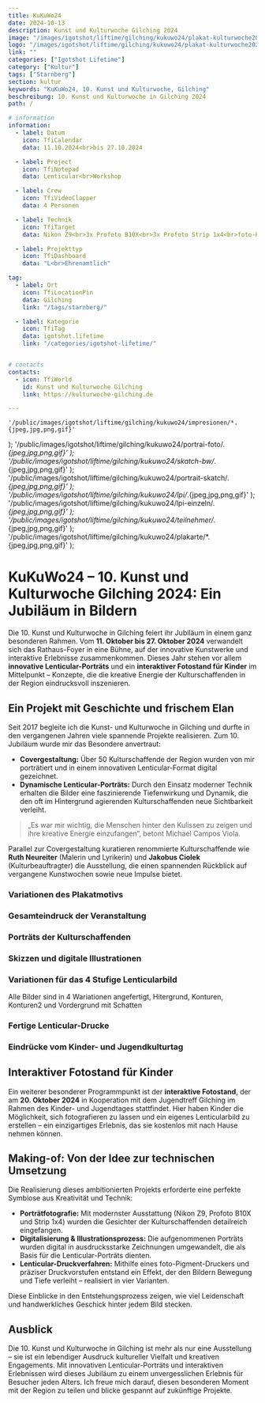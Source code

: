 ```yaml
---
title: KuKuWo24
date: 2024-10-13
description: Kunst und Kulturwoche Gilching 2024
image: "/images/igotshot/liftime/gilching/kukuwo24/plakat-kulturwoche2024v2.jpg"
logo: "/images/igotshot/liftime/gilching/kukuwo24/plakat-kulturwoche2024v2.jpg"
link: ""
categories: ["Igotshot Lifetime"]
category: ["Kultur"] 
tags: ["Starnberg"]
section: kultur
keywords: "KuKuWo24, 10. Kunst und Kulturwoche, Gilching"
beschreibung: 10. Kunst und Kulturwoche in Gilching 2024
path: /

# information
information:
  - label: Datum
    icon: TfiCalendar
    data: 11.10.2024<br>bis 27.10.2024

  - label: Project
    icon: TfiNotepad
    data: Lenticular<br>Workshop

  - label: Crew
    icon: TfiVideoClapper
    data: 4 Personen

  - label: Technik
    icon: TfiTarget
    data: Nikon Z9<br>3x Profoto B10X<br>3x Profoto Strip 1x4<br>foto-Pigment-Drucker

  - label: Projekttyp
    icon: TfiDashboard
    data: "L<br>Ehrenamtlich"

tag:
  - label: Ort
    icon: TfiLocationPin
    data: Gilching
    link: "/tags/starnberg/"

  - label: Kategorie
    icon: TfiTag
    data: igotshot.lifetime
    link: "/categories/igotshot-lifetime/"


# contacts
contacts:
  - icon: TfiWorld
    id: Kunst und Kulturwoche Gilching
    link: https://kulturwoche-gilching.de

---
```




    '/public/images/igotshot/liftime/gilching/kukuwo24/impresionen/*.{jpeg,jpg,png,gif}'
);
    '/public/images/igotshot/liftime/gilching/kukuwo24/portrai-foto/*.{jpeg,jpg,png,gif}'
);
    '/public/images/igotshot/liftime/gilching/kukuwo24/skatch-bw/*.{jpeg,jpg,png,gif}'
);
    '/public/images/igotshot/liftime/gilching/kukuwo24/portrait-skatch/*.{jpeg,jpg,png,gif}'
);
    '/public/images/igotshot/liftime/gilching/kukuwo24/lpi/*.{jpeg,jpg,png,gif}'
);
    '/public/images/igotshot/liftime/gilching/kukuwo24/lpi-einzeln/*.{jpeg,jpg,png,gif}'
);
    '/public/images/igotshot/liftime/gilching/kukuwo24/teilnehmer/*.{jpeg,jpg,png,gif}'
);
    '/public/images/igotshot/liftime/gilching/kukuwo24/plakarte/*.{jpeg,jpg,png,gif}'
);

<div class="col-12 text-center">
  <a
    href="/images/igotshot/liftime/gilching/kukuwo24/banner-kulturwoche-hader.png"
    data-no-swup
    class="glightbox"
    data-gallery="gallery-group-1">
    <ImageMod
      src="/images/igotshot/liftime/gilching/kukuwo24/banner-kulturwoche-hader.png"
      width="full"
      height="full"
      class="mx-auto rounded"
      alt="Kunst und Kulturwoche Gilching – Ein Jubiläum in Bildern"
    />
  </a>
</div>

# KuKuWo24 – 10. Kunst und Kulturwoche Gilching 2024: Ein Jubiläum in Bildern

Die 10. Kunst und Kulturwoche in Gilching feiert ihr Jubiläum in einem ganz besonderen Rahmen. Vom **11. Oktober bis 27. Oktober 2024** verwandelt sich das Rathaus-Foyer in eine Bühne, auf der innovative Kunstwerke und interaktive Erlebnisse zusammenkommen. Dieses Jahr stehen vor allem **innovative Lenticular-Porträts** und ein **interaktiver Fotostand für Kinder** im Mittelpunkt – Konzepte, die die kreative Energie der Kulturschaffenden in der Region eindrucksvoll inszenieren.
  <a
    href="/images/igotshot/liftime/gilching/kukuwo24/gruppenfoto-kulturschaffende-kukuwo10-plakate-gilching.jpg"
    data-no-swup
    class="glightbox"
    data-gallery="gallery-group-1">
    <ImageMod
      src="/images/igotshot/liftime/gilching/kukuwo24/gruppenfoto-kulturschaffende-kukuwo10-plakate-gilching.jpg"
      width="full"
      height="full"
      class="mx-auto rounded"
      alt="Kunst und Kulturwoche Gilching – Ein Jubiläum in Bildern"
    />
  </a>
## Ein Projekt mit Geschichte und frischem Elan

Seit 2017 begleite ich die Kunst- und Kulturwoche in Gilching und durfte in den vergangenen Jahren viele spannende Projekte realisieren. Zum 10. Jubiläum wurde mir das Besondere anvertraut:  
- **Covergestaltung:** Über 50 Kulturschaffende der Region wurden von mir porträtiert und in einem innovativen Lenticular-Format digital gezeichnet.  
- **Dynamische Lenticular-Porträts:** Durch den Einsatz moderner Technik erhalten die Bilder eine faszinierende Tiefenwirkung und Dynamik, die den oft im Hintergrund agierenden Kulturschaffenden neue Sichtbarkeit verleiht.  
> „Es war mir wichtig, die Menschen hinter den Kulissen zu zeigen und ihre kreative Energie einzufangen“, betont Michael Campos Viola. 

Parallel zur Covergestaltung kuratieren renommierte Kulturschaffende wie **Ruth Neureiter** (Malerin und Lyrikerin) und **Jakobus Ciolek** (Kulturbeauftragter) die Ausstellung, die einen spannenden Rückblick auf vergangene Kunstwochen sowie neue Impulse bietet.

### Variationen des Plakatmotivs
<div class="py-8">
  <MasonaryImages client:load images={images6} mobile={2} desktop={2} large={2} />
</div>

### Gesamteindruck der Veranstaltung
<div class="py-8">
  <MasonaryImages client:load images={images0} mobile={3} desktop={4} large={5} />
</div>

### Porträts der Kulturschaffenden
<div class="py-8">
  <MasonaryImages client:load images={images1} mobile={3} desktop={4} large={5} />
</div>

### Skizzen und digitale Illustrationen
<div class="py-8">
  <MasonaryImages client:load images={images2} mobile={3} desktop={4} large={5} />
</div>
<div class="py-8">
  <MasonaryImages client:load images={images3} mobile={3} desktop={4} large={5} />
</div>

### Variationen für das 4 Stufige Lenticularbild
<div class="py-8">
  <MasonaryImages client:load images={images41} mobile={2} desktop={4} large={4} />
  <a class=" no-underline">Alle Bilder sind in 4 Wariationen angefertigt, Hitergrund, Konturen, Konturen2 und Vordergrund mit Schatten</a>
</div>

### Fertige Lenticular-Drucke
<div class="py-8">
  <MasonaryImages client:load images={images4} mobile={3} desktop={4} large={5} />
</div>

### Eindrücke vom Kinder- und Jugendkulturtag
<div class="py-8">
  <MasonaryImages client:load images={images5} mobile={3} desktop={4} large={5} />
</div>

## Interaktiver Fotostand für Kinder

Ein weiterer besonderer Programmpunkt ist der **interaktive Fotostand**, der am **20. Oktober 2024** in Kooperation mit dem Jugendtreff Gilching im Rahmen des Kinder- und Jugendtages stattfindet. Hier haben Kinder die Möglichkeit, sich fotografieren zu lassen und ein eigenes Lenticularbild zu erstellen – ein einzigartiges Erlebnis, das sie kostenlos mit nach Hause nehmen können.

## Making-of: Von der Idee zur technischen Umsetzung

Die Realisierung dieses ambitionierten Projekts erforderte eine perfekte Symbiose aus Kreativität und Technik:

- **Porträtfotografie:** Mit modernster Ausstattung (Nikon Z9, Profoto B10X und Strip 1x4) wurden die Gesichter der Kulturschaffenden detailreich eingefangen.
- **Digitalisierung & Illustrationsprozess:** Die aufgenommenen Porträts wurden digital in ausdrucksstarke Zeichnungen umgewandelt, die als Basis für die Lenticular-Porträts dienten.
- **Lenticular-Druckverfahren:** Mithilfe eines foto-Pigment-Druckers und präziser Druckvorstufen entstand ein Effekt, der den Bildern Bewegung und Tiefe verleiht – realisiert in vier Varianten.

Diese Einblicke in den Entstehungsprozess zeigen, wie viel Leidenschaft und handwerkliches Geschick hinter jedem Bild stecken.

## Ausblick

Die 10. Kunst und Kulturwoche in Gilching ist mehr als nur eine Ausstellung – sie ist ein lebendiger Ausdruck kultureller Vielfalt und kreativen Engagements. Mit innovativen Lenticular-Porträts und interaktiven Erlebnissen wird dieses Jubiläum zu einem unvergesslichen Erlebnis für Besucher jeden Alters. Ich freue mich darauf, diesen besonderen Moment mit der Region zu teilen und blicke gespannt auf zukünftige Projekte.
